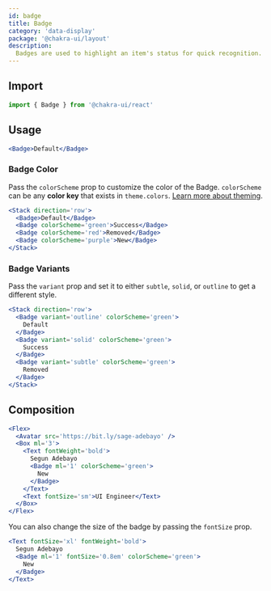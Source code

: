 ```yaml
---
id: badge
title: Badge
category: 'data-display'
package: '@chakra-ui/layout'
description:
  Badges are used to highlight an item's status for quick recognition.
---
```


## Import

```js
import { Badge } from '@chakra-ui/react'
```

## Usage

```jsx
<Badge>Default</Badge>
```

### Badge Color

Pass the `colorScheme` prop to customize the color of the Badge. `colorScheme`
can be any **color key** that exists in `theme.colors`.
[Learn more about theming](/docs/styled-system/theming/theme).

```jsx
<Stack direction='row'>
  <Badge>Default</Badge>
  <Badge colorScheme='green'>Success</Badge>
  <Badge colorScheme='red'>Removed</Badge>
  <Badge colorScheme='purple'>New</Badge>
</Stack>
```

### Badge Variants

Pass the `variant` prop and set it to either `subtle`, `solid`, or `outline` to
get a different style.

```jsx
<Stack direction='row'>
  <Badge variant='outline' colorScheme='green'>
    Default
  </Badge>
  <Badge variant='solid' colorScheme='green'>
    Success
  </Badge>
  <Badge variant='subtle' colorScheme='green'>
    Removed
  </Badge>
</Stack>
```

## Composition

```jsx
<Flex>
  <Avatar src='https://bit.ly/sage-adebayo' />
  <Box ml='3'>
    <Text fontWeight='bold'>
      Segun Adebayo
      <Badge ml='1' colorScheme='green'>
        New
      </Badge>
    </Text>
    <Text fontSize='sm'>UI Engineer</Text>
  </Box>
</Flex>
```

You can also change the size of the badge by passing the `fontSize` prop.

```jsx
<Text fontSize='xl' fontWeight='bold'>
  Segun Adebayo
  <Badge ml='1' fontSize='0.8em' colorScheme='green'>
    New
  </Badge>
</Text>
```
